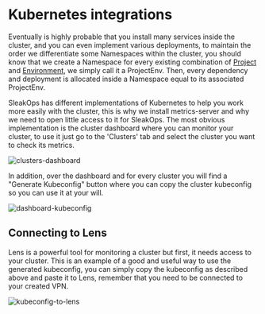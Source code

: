 
# Kubernetes integrations

Eventually is highly probable that you install many services inside the cluster, and you can even implement various deployments, to maintain the order we differentiate some Namespaces within the cluster, you should know that we create a Namespace for every existing combination of [Project](/docs/project/index.mdx) and [Environment](/docs/environment.mdx), we simply call it a ProjectEnv. Then, every dependency and deployment is allocated inside a Namespace equal to its associated ProjectEnv.

SleakOps has different implementations of Kubernetes to help you work more easily with the cluster, this is why we install metrics-server and why we need to open little access to it for SleakOps. The most obvious implementation is the cluster dashboard where you can monitor your cluster, to use it just go to the 'Clusters' tab and select the cluster you want to check its metrics.

<Zoom overlayBgColorEnd="rgba(255, 255, 255, 0.8)">
  <img src="/img/cluster/clusters-dashboard.png" alt="clusters-dashboard" />
</Zoom>

In addition, over the dashboard and for every cluster you will find a "Generate Kubeconfig" button where you can copy the cluster kubeconfig so you can use it at your will.

<Zoom overlayBgColorEnd="rgba(255, 255, 255, 0.8)">
  <img src="/img/cluster/dashboard-kubeconfig.png" alt="dashboard-kubeconfig" />
</Zoom>

## Connecting to Lens

Lens is a powerful tool for monitoring a cluster but first, it needs access to your cluster. This is an example of a good and useful way to use the generated kubeconfig, you can simply copy the kubeconfig as described above and paste it to Lens, remember that you need to be connected to your created VPN.

<Zoom overlayBgColorEnd="rgba(255, 255, 255, 0.8)">
  <img src="/img/cluster/lens-kubeconfig.png" alt="kubeconfig-to-lens" />
</Zoom>

